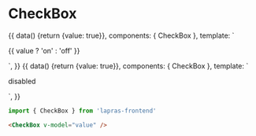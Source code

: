 

<Meta title="CheckBox" component={CheckBox} />

# CheckBox

<Preview>
  <Story name="default">
    {{
      data() {return {value: true}},
      components: { CheckBox },
      template: `
        <div>
          <CheckBox v-model="value" class="additional" />
          <p>{{ value ? 'on' : 'off' }}</p>
        </div>
      `,
    }}
  </Story>
  <Story name="disabled">
    {{
      data() {return {value: true}},
      components: { CheckBox },
      template: `
        <div>
          <CheckBox v-model="value" disabled />
          <p>disabled</p>
        </div>
      `,
    }}
  </Story>
</Preview>

```typescript
import { CheckBox } from 'lapras-frontend'
```

```html
<CheckBox v-model="value" />
```

<Props of={CheckBox} />
